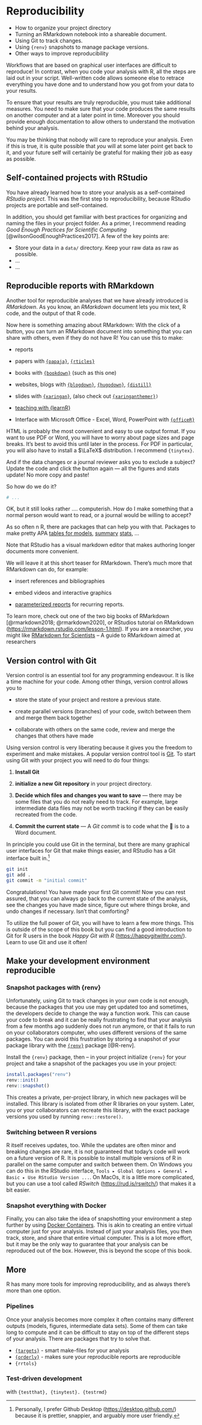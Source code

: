 # Reproducibility

::: {.goals}
-   How to organize your project directory
-   Turning an RMarkdown notebook into a shareable document.
-   Using Git to track changes.
-   Using `{renv}` snapshots to manage package versions.
-   Other ways to improve reproducibility
:::

Workflows that are based on graphical user interfaces are difficult to reproduce! In
contrast, when you code your analysis with R, all the steps are laid out in your script.
Well-written code allows someone else to retrace everything you have done and to
understand how you got from your data to your results.

To ensure that your results are truly reproducible, you must take additional measures. You
need to make sure that your code produces the same results on another computer and at a
later point in time. Moreover you should provide enough documentation to allow others to
understand the motivation behind your analysis.

You may be thinking that nobody will care to reproduce your analysis. Even if this is
true, it is quite possible that *you* will at some later point get back to it, and your
future self will certainly be grateful for making their job as easy as possible.

## Self-contained projects with RStudio

You have already learned how to store your analysis as a self-contained *RStudio project*.
This was the first step to reproducibility, because RStudio projects are portable and
self-contained.

In addition, you should get familiar with best practices for organizing and naming the
files in your project folder. As a primer, I recommend reading *Good Enough Practices for
Scientific Computing* [@wilsonGoodEnoughPractices2017]. A few of the key points are:

-   Store your data in a `data/` directory. Keep your raw data as raw as possible.
-   ...
-   ...

## Reproducible reports with RMarkdown

Another tool for reproducible analyses that we have already introduced is *RMarkdown*. As
you know, an *RMarkdown* document lets you mix text, R code, and the output of that R
code.

Now here is something amazing about RMarkdown: With the click of a button, you can turn an
RMarkdown document into something that you can share with others, even if they do not have
R! You can use this to make:

-   reports

-   papers with [`{papaja}`](https://github.com/crsh/papaja),
    [`{rticles}`](https://github.com/rstudio/rticles)

-   books with [`{bookdown}`](https://bookdown.org/) (such as this one)

-   websites, blogs with [`{blogdown}`](https://github.com/rstudio/blogdown),
    [`{hugodown}`](https://hugodown.r-lib.org/),
    [`{distill}`](https://rstudio.github.io/distill/)

-   slides with [`{xaringan}`](https://github.com/yihui/xaringan), (also check out
    [`{xaringanthemer}`](https://github.com/gadenbuie/xaringanthemer)`)`

-   [teaching with
    {learnR}](https://tinystats.github.io/teacups-giraffes-and-statistics/02_bellCurve.html)

-   Interface with Microsoft Office - Excel, Word, PowerPoint with
    [`{officeR}`](https://davidgohel.github.io/officer/)

::: {.more}
HTML is probably the most convenient and easy to use output format. If you want to use PDF
or Word, you will have to worry about page sizes and page breaks. It's best to avoid this
until later in the process. For PDF in particular, you will also have to install a
$\LaTeX$ distribution. I recommend `{tinytex}`.
:::

And if the data changes or a journal reviewer asks you to exclude a subject? Update the
code and click the button again --- all the figures and stats update! No more copy and
paste!

So how do we do it?

``` .r
# ...
```

OK, but it still looks rather .... computerish. How do I make something that a normal
person would want to read, or a journal would be willing to accept?

As so often n R, there are packages that can help you with that. Packages to make pretty
APA [tables for models](http://www.danieldsjoberg.com/gtsummary/index.html),
[summary](https://cran.r-project.org/web/packages/table1/vignettes/table1-examples.html)
[stats](https://cran.r-project.org/web/packages/sjPlot/vignettes/tab_model_estimates.html),
...

Note that RStudio has a visual markdown editor that makes authoring longer documents more
convenient.

We will leave it at this short teaser for RMarkdown. There's much more that RMarkdown can
do, for example:

-   insert references and bibliographies

-   embed videos and interactive graphics

-   [parameterized reports](https://rmarkdown.rstudio.com/lesson-6.html) for recurring
    reports.

To learn more, check out one of the two big books of RMarkdown [@rmarkdown2018;
@rmarkdown2020], or RStudios tutorial on RMarkdown
(<https://rmarkdown.rstudio.com/lesson-1.html>). If you are a researcher, you might like
[RMarkdown for Scientists](https://rmd4sci.njtierney.com/) -- A guide to RMarkdown aimed
at researchers

## Version control with Git

Version control is an essential tool for any programming endeavour. It is like a time
machine for your code. Among other things, version control allows you to

-   store the state of your project and restore a previous state.

-   create parallel versions (branches) of your code, switch between them and merge them
    back together

-   collaborate with others on the same code, review and merge the changes that others
    have made

Using version control is very liberating because it gives you the freedom to experiment
and make mistakes. A popular version control tool is [Git](https://git-scm.com/). To start
using Git with your project you will need to do four things:

1.  **Install Git**

2.  **initialize a new Git repository** in your project directory.

3.  **Decide which files and changes you want to save** --- there may be some files that
    you do not really need to track. For example, large intermediate data files may not be
    worth tracking if they can be easily recreated from the code.

4.  **Commit the current state** --- A *Git commit* is to code what the 💾 is to a Word
    document.

In principle you could use Git in the terminal, but there are many graphical user
interfaces for Git that make things easier, and RStudio has a Git interface built
in.[^reproducibility-1]

[^reproducibility-1]: Personally, I prefer Github Desktop (<https://desktop.github.com/>)
    because it is prettier, snappier, and arguably more user friendly.

``` .bash
git init
git add . 
git commit -m "initial commit"
```

Congratulations! You have made your first Git commit! Now you can rest assured, that you
can always go back to the current state of the analysis, see the changes you have made
since, figure out where things broke, and undo changes if necessary. Isn't that
comforting?

To utilize the full power of Git, you will have to learn a few more things. This is
outside of the scope of this book but you can find a good introduction to Git for R users
in the book *Happy Git with R* (<https://happygitwithr.com/>). Learn to use Git and use it
often!

## Make your development environment reproducible

### Snapshot packages with {renv}

Unfortunately, using Git to track changes in your *own* code is not enough, because the
packages that you use may get updated too and sometimes, the developers decide to change
the way a function work. This can cause your code to break and it can be really
frustrating to find that your analysis from a few months ago suddenly does not run
anymore, or that it fails to run on your collaborators computer, who uses different
versions of the same packages. You can avoid this frustration by storing a snapshot of
your package library with the [`{renv}`](https://rstudio.github.io/renv/) package
[@R-renv].

Install the `{renv}` package, then -- in your project initialize `{renv}` for your project
and take a snapshot of the packages you use in your project:

```r
install.packages("renv")
renv::init()
renv::snapshot()
```

This creates a private, per-project library, in which new packages will be installed. This
library is isolated from other R libraries on your system. Later, you or your
collaborators can recreate this library, with the exact package versions you used by
running `renv::restore()`.

### Switching between R versions

R itself receives updates, too. While the updates are often minor and breaking changes are
rare, it is not guaranteed that today's code will work on a future version of R. It is
possible to install multiple versions of R in parallel on the same computer and switch
between them. On Windows you can do this in the RStudio interface,
`Tools ▸ Global Options ▸ General ▸ Basic ▸ Use RStudio Version ...`. On MacOs, it is a
little more complicated, but you can use a tool called *RSwitch*
(<https://rud.is/rswitch/>) that makes it a bit easier.

### Snapshot everything with Docker

Finally, you can also take the idea of snapshotting your environment a step further by
using [Docker Containers](https://www.rocker-project.org/). This is akin to creating an
entire virtual computer just for your analysis. Instead of just your analysis files, you
then track, store, and share that entire virtual computer. This is a lot more effort, but
it may be the only way to guarantee that your analysis can be reproduced out of the box.
However, this is beyond the scope of this book.

## More

R has many more tools for improving reproducibility, and as always there's more than one
option.

### Pipelines

Once your analysis becomes more complex it often contains many different outputs (models,
figures, intermediate data sets). Some of them can take long to compute and it can be
difficult to stay on top of the different steps of your analysis. There are packages that
try to solve that.

-   [`{targets}`](https://books.ropensci.org/targets/) - smart make-files for your
    analysis
-   [`{orderly}`](https://www.vaccineimpact.org/orderly/) - makes sure your reproducible
    reports are reproducible
-   `{rrtols}`

### Test-driven development

with `{testthat}, {tinytest}. {testrmd}`
